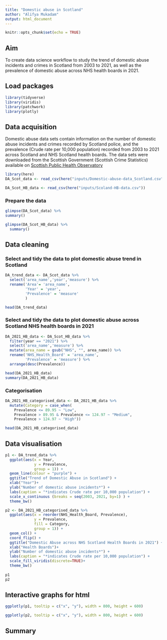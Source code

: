 ```yaml
---
title: "Domestic abuse in Scotland"
author: "Alifya Mukadam"
output: html_document
---
```


```r
knitr::opts_chunk$set(echo = TRUE)
```

## Aim
To create data science workflow to study the trend of domestic abuse incidents and crimes in Scotland from 2003 to 2021, as well as the prevalence of domestic abuse across NHS health boards in 2021.

## Load packages

```r
library(tidyverse)
library(viridis)
library(patchwork)
library(plotly)
```

## Data acquisition

Domestic abuse data sets contain information on the number of domestic abuse incidents and crimes recorded by Scotland police, and the prevalence (Crude rate per 10,000 population) recorded from 2003 to 2021 across Scotland and NHS Scotland health boards.
The data sets were downloaded from the Scottish Government (Scottish Crime Statistics) available
on [Scottish Public Health Observatory](https://scotland.shinyapps.io/ScotPHO_profiles_tool/_w_37cec01a/#tab-5211-2)

```r
library(here)
DA_Scot_data <- read_csv(here("inputs/Domestic-abuse-data_Scotland.csv"))

DA_Scot_HB_data <- read_csv(here("inputs/Scoland-HB-data.csv"))
```

### Prepare the data

```r
glimpse(DA_Scot_data) %>% 
summary()

glimpse(DA_Scot_HB_data) %>% 
  summary()
```
## Data cleaning

### Select and tidy the data to plot domestic abuse trend in Scotland

```r
DA_trend_data <- DA_Scot_data %>% 
  select('area_name','year','measure') %>% 
  rename('Area'= 'area_name',
         'Year' = 'year',
         'Prevalence' = 'measure'
         )

head(DA_trend_data)
```

### Select and tidy the data to plot domestic abuse across Scotland NHS health boards in 2021

```r
DA_2021_HB_data <- DA_Scot_HB_data %>% 
  filter(year == "2021") %>% 
  select('area_name','measure') %>% 
  mutate(area_name = gsub("NHS", "", area_name)) %>%
  rename('NHS_Health_Board' = 'area_name', 
         'Prevalence' = 'measure') %>%
  arrange(desc(Prevalence))

head(DA_2021_HB_data)
summary(DA_2021_HB_data)
```
### Categorisation

```r
DA_2021_HB_categorised_data <- DA_2021_HB_data %>% 
  mutate(Category = case_when(
    Prevalence <= 89.95 ~ "Low",
    Prevalence > 89.95 & Prevalence <= 124.97 ~ "Medium",
    Prevalence > 124.97 ~ "High"))

head(DA_2021_HB_categorised_data)
```

## Data visualisation

```r
p1 <- DA_trend_data %>% 
  ggplot(aes(x = Year,
             y = Prevalence,
             group = 1)) +
  geom_line(colour = "purple") +
  ggtitle("Trend of Domestic Abuse in Scotland") +
  xlab("Year")+
  ylab("Number of domestic abuse incidents*") +
  labs(caption = "*indicates Crude rate per 10,000 population") +
  scale_x_continuous (breaks = seq(2003, 2021, by=1) ) +
  theme_bw()

p2 <- DA_2021_HB_categorised_data %>% 
  ggplot(aes(x = reorder(NHS_Health_Board, Prevalence),
             y = Prevalence,
             fill = Category,
             group = 1)) +
  geom_col() +
  coord_flip() +
  ggtitle("Domestic Abuse across NHS Scotland Health Boards in 2021") +
  xlab("Health Boards")+
  ylab("Number of domestic abuse incidents*") +
  labs(caption = "*indicates Crude rate per 10,000 population") +
  scale_fill_viridis(discrete=TRUE)+
  theme_bw()
 
p1
p2
```

## Interactive graphs for html

```r
ggplotly(p1, tooltip = c("x", "y"), width = 800, height = 600)

ggplotly(p2, tooltip = c("x", "y"), width = 800, height = 600)
```

## Summary

